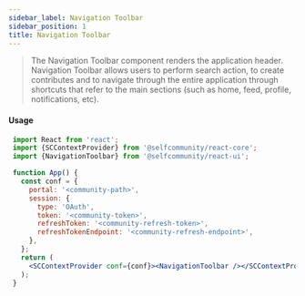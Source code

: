 ```yaml
---
sidebar_label: Navigation Toolbar
sidebar_position: 1
title: Navigation Toolbar
---
```


> The Navigation Toolbar component renders the application header.<br/>
Navigation Toolbar allows users to perform search action, to create contributes and to navigate through the entire application through shortcuts that refer to the main sections (such as home, feed, profile, notifications, etc).


<Logged><NavigationToolbar/></Logged>

#### Usage

```jsx
 import React from 'react';
 import {SCContextProvider} from '@selfcommunity/react-core';
 import {NavigationToolbar} from '@selfcommunity/react-ui';

 function App() {
   const conf = {
     portal: '<community-path>',
     session: {
       type: 'OAuth',
       token: '<community-token>',
       refreshToken: '<community-refresh-token>',
       refreshTokenEndpoint: '<community-refresh-endpoint>',
     },
   };
   return (
     <SCContextProvider conf={conf}><NavigationToolbar /></SCContextProvider>
   );
 }
```